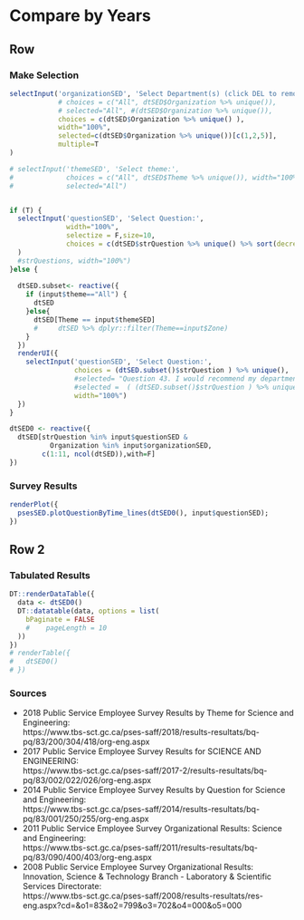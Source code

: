 

<!-- # Analyze interactively -->
# Compare by Years


## Row   {data-height=400}

<!-- {data-height=500}  -->

<!-- {.tabset .tabset-fade} -->



### Make Selection


```r

selectInput('organizationSED', 'Select Department(s) (click DEL to remove):', 
            # choices = c("All", dtSED$Organization %>% unique()), 
            # selected="All", #(dtSED$Organization %>% unique()), 
            choices = c(dtSED$Organization %>% unique() ), 
            width="100%",
            selected=c(dtSED$Organization %>% unique())[c(1,2,5)], 
            multiple=T 
) 

# selectInput('themeSED', 'Select theme:',
#             choices = c("All", dtSED$Theme %>% unique()), width="100%",
#             selected="All")


if (T) {
  selectInput('questionSED', 'Select Question:', 
              width="100%", 
              selectize = F,size=10,
              choices = c(dtSED$strQuestion %>% unique() %>% sort(decreasing=F))
  ) 
  #strQuestions, width="100%") 
}else {
  
  dtSED.subset<- reactive({
    if (input$theme=="All") {
      dtSED
    }else{
      dtSED[Theme == input$themeSED]
      #     dtSED %>% dplyr::filter(Theme==input$Zone)
    }
  })
  renderUI({
    selectInput('questionSED', 'Select Question:',
                choices = (dtSED.subset()$strQuestion ) %>% unique(),
                #selected= "Question 43. I would recommend my department or agency as a great place to work.",
                #selected =  ( (dtSED.subset()$strQuestion ) %>% unique() )[1],
                width="100%")
  })
}

dtSED0 <- reactive({
  dtSED[strQuestion %in% input$questionSED & 
          Organization %in% input$organizationSED, 
        c(1:11, ncol(dtSED)),with=F]
})


```



### Survey Results 

```r
renderPlot({
  psesSED.plotQuestionByTime_lines(dtSED0(), input$questionSED);
})
```

## Row 2 {.tabset .tabset-fade}

###  Tabulated Results {data-height=600}

<!-- ### Outputs {data-width=600} -->


```r
DT::renderDataTable({
  data <- dtSED0()
  DT::datatable(data, options = list(
    bPaginate = FALSE
    #    pageLength = 10
  ))
})
# renderTable({
#   dtSED0()
# })
```



### Sources


- 2018 Public Service Employee Survey Results by Theme for Science and Engineering:    
https://www.tbs-sct.gc.ca/pses-saff/2018/results-resultats/bq-pq/83/200/304/418/org-eng.aspx
- 2017 Public Service Employee Survey Results for SCIENCE AND ENGINEERING:    
https://www.tbs-sct.gc.ca/pses-saff/2017-2/results-resultats/bq-pq/83/002/022/026/org-eng.aspx
- 2014 Public Service Employee Survey Results by Question for Science and Engineering:   
https://www.tbs-sct.gc.ca/pses-saff/2014/results-resultats/bq-pq/83/001/250/255/org-eng.aspx
- 2011 Public Service Employee Survey Organizational Results: Science and Engineering:   
https://www.tbs-sct.gc.ca/pses-saff/2011/results-resultats/bq-pq/83/090/400/403/org-eng.aspx
- 2008 Public Service Employee Survey Organizational Results: Innovation, Science & Technology Branch - Laboratory & Scientific Services Directorate:    
https://www.tbs-sct.gc.ca/pses-saff/2008/results-resultats/res-eng.aspx?cd=&o1=83&o2=799&o3=702&o4=000&o5=000
 



<!-- Investigate: Track horizontally (Over time) 
# Detect:Track vertically (Over Org.Chart)  

-->


